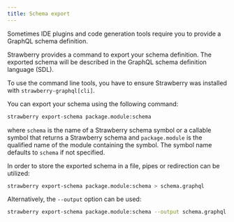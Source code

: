 ```yaml
---
title: Schema export
---
```

Sometimes IDE plugins and code generation tools require you to provide a GraphQL
schema definition.

Strawberry provides a command to export your schema definition. The exported
schema will be described in the GraphQL schema definition language (SDL).

To use the command line tools, you have to ensure Strawberry was installed with
`strawberry-graphql[cli]`.

You can export your schema using the following command:

```bash
strawberry export-schema package.module:schema
```

where `schema` is the name of a Strawberry schema symbol or a callable symbol
that returns a Strawberry schema and `package.module` is the qualified name of
the module containing the symbol. The symbol name defaults to `schema` if not
specified.

In order to store the exported schema in a file, pipes or redirection can be
utilized:

```bash
strawberry export-schema package.module:schema > schema.graphql
```

Alternatively, the `--output` option can be used:

```bash
strawberry export-schema package.module:schema --output schema.graphql
```
